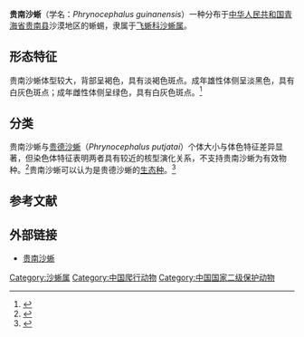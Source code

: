 {{Speciesbox
|image=
| status = 
| status_system = IUCN3.1
| status_ref =
|genus=Phrynocephalus
|species=guinanensis
|authority = Ji, Wang & Wang, 2009
|synonyms =
}}
'''贵南沙蜥'''（学名：''Phrynocephalus guinanensis''）一种分布于[[中华人民共和国|中华人民共和国]][[青海省|青海省]][[贵南县|贵南县]]沙漠地区的蜥蜴，隶属于[[飞蜥科|飞蜥科]][[沙蜥属|沙蜥属]]。
==形态特征==
贵南沙蜥体型较大，背部呈褐色，具有淡褐色斑点。成年雄性体侧呈淡黑色，具有白灰色斑点；成年雌性体侧呈绿色，具有白灰色斑点。<ref>{{cite journal |author1=XIANG JI，YUE-ZHAO WANG，ZHENG WANG |title=New species of Phrynocephalus (Squamata, Agamidae) from Qinghai, Northwest China |journal=Zootaxa |date=2009 |volume=1988 |pages=61-68 |doi=10.1007/s00435-008-0076-2}}</ref>
==分类==
贵南沙蜥与[[贵德沙蜥|贵德沙蜥]]（''Phrynocephalus putjatai''）个体大小与体色特征差异显著，但染色体特征表明两者具有较近的核型演化关系，不支持贵南沙蜥为有效物种。<ref>{{cite journal |author1=李嘉晟，童浩杰，张凯龙，杨坤，罗媛媛，金园庭 |title=贵南沙蜥染色体核型与聚类分析 |journal=《四川动物》 |date=2016 |doi=10.11984/j.issn.1000-7083.20150417 |url=https://www.ixueshu.com/document/15ef590a0100b097318947a18e7f9386.html |accessdate=2021-04-05}}</ref>贵南沙蜥可以认为是贵德沙蜥的[[生态种|生态种]]。<ref>{{cite journal |author1=张凯龙 , 刘宇航 , 童浩杰 , 余晓霞 , 金园庭 |title=贵南沙蜥洞穴空间分布与昆虫资源分布特征的关系 |journal=《生态学报》 |date=2017 |volume=37 |issue=16 |pages=5550-5555 |url=http://www.ecologica.cn/stxb/ch/html/2017/16/stxb201605180958.htm |accessdate=2021-04-05}}</ref>

==参考文献==
{{reflist}}

==外部链接==
*[http://www.nwipb.cas.cn/kxcb/kpwz/201009/t20100927_2975122.html 贵南沙蜥] {{Wayback|url=http://www.nwipb.cas.cn/kxcb/kpwz/201009/t20100927_2975122.html |date=20200513013110 }}
[[Category:沙蜥属|Category:沙蜥属]]
[[Category:中国爬行动物|Category:中国爬行动物]]
[[Category:中国国家二级保护动物|Category:中国国家二级保护动物]]